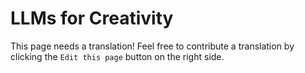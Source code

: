 # LLMs for Creativity

This page needs a translation! Feel free to contribute a translation by clicking the `Edit this page` button on the right side.

